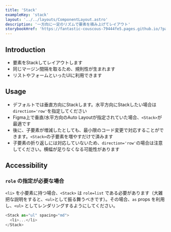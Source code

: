```yaml
---
title: 'Stack'
exampleKey: 'stack'
layout: '../../layouts/ComponentLayout.astro'
description: '一方向に一定のリズムで要素を積み上げてレイアウト'
storybookHref: 'https://fantastic-couscous-79444fe5.pages.github.io/?path=/docs/stories-stack--docs'
---
```


## Introduction

- 要素をStackしてレイアウトします
- 同じマージン間隔を取るため、規則性が生まれます
- リストやフォームといったUIに利用できます

## Usage

- デフォルトでは垂直方向にStackします。水平方向にStackしたい場合は`direction='row'`を指定してください
- Figma上で垂直/水平方向のAuto Layoutが指定されていた場合、`<Stack>`が最適です
- 後に、子要素が増減したとしても、最小限のコード変更で対応することができます。`<Stack>`の子要素を増やすだけで済みます
- 子要素の折り返しには対応していないため、`direction='row'`の場合は注意してください。横幅が足りなくなる可能性があります

## Accessibility

### `role` の指定が必要な場合

`<li>` を小要素に持つ場合、`<Stack>` は `role=list` である必要があります（大雑把な説明をすると、`<ul>`として振る舞うべきです）。その場合、`as` props を利用し、`<ul>` としてレンダリングするようにしてください。

```js
<Stack as="ul" spacing="md">
  <li>...</li>
</Stack>
```
